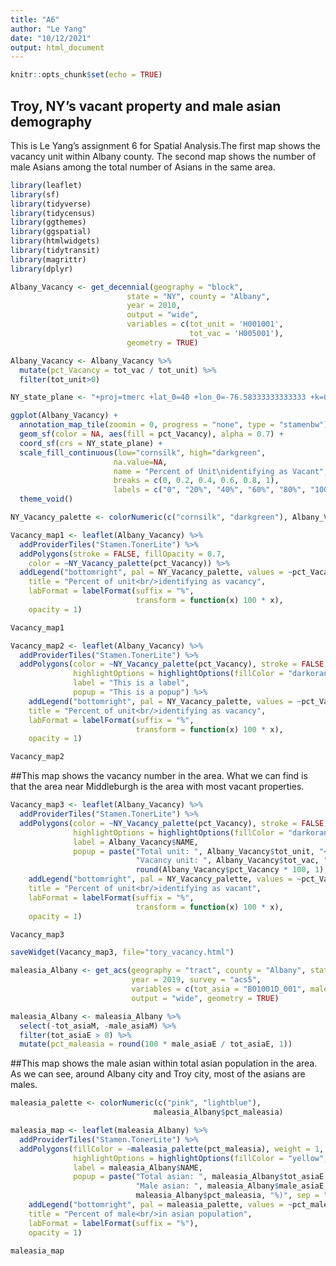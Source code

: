 ```yaml
---
title: "A6"
author: "Le Yang"
date: "10/12/2021"
output: html_document
---
```


```r
knitr::opts_chunk$set(echo = TRUE)
```

## Troy, NY's vacant property and male asian demography

This is Le Yang's assignment 6 for Spatial Analysis.The first map shows the vacancy unit within Albany county. The second map shows the number of male Asians among the total number of Asians in the same area. 

```r
library(leaflet)
library(sf)
library(tidyverse)
library(tidycensus)
library(ggthemes)
library(ggspatial)
library(htmlwidgets)
library(tidytransit)
library(magrittr)
library(dplyr)
```

```r
Albany_Vacancy <- get_decennial(geography = "block",
                          state = "NY", county = "Albany",
                          year = 2010,
                          output = "wide",
                          variables = c(tot_unit = 'H001001',
                                        tot_vac = 'H005001'),
                          geometry = TRUE)
```

```r
Albany_Vacancy <- Albany_Vacancy %>%
  mutate(pct_Vacancy = tot_vac / tot_unit) %>%
  filter(tot_unit>0)
```

```r
NY_state_plane <- "+proj=tmerc +lat_0=40 +lon_0=-76.58333333333333 +k=0.9999375 +x_0=249999.9998983998 +y_0=0 +ellps=GRS80 +datum=NAD83 +to_meter=0.3048006096012192 +no_defs"

ggplot(Albany_Vacancy) +
  annotation_map_tile(zoomin = 0, progress = "none", type = "stamenbw") +
  geom_sf(color = NA, aes(fill = pct_Vacancy), alpha = 0.7) +
  coord_sf(crs = NY_state_plane) +
  scale_fill_continuous(low="cornsilk", high="darkgreen", 
                       na.value=NA,
                       name = "Percent of Unit\nidentifying as Vacant",
                       breaks = c(0, 0.2, 0.4, 0.6, 0.8, 1),
                       labels = c("0", "20%", "40%", "60%", "80%", "100%")) +
  theme_void() 
```

```r
NY_Vacancy_palette <- colorNumeric(c("cornsilk", "darkgreen"), Albany_Vacancy$pct_Vacancy)

Vacancy_map1 <- leaflet(Albany_Vacancy) %>%
  addProviderTiles("Stamen.TonerLite") %>%
  addPolygons(stroke = FALSE, fillOpacity = 0.7,
    color = ~NY_Vacancy_palette(pct_Vacancy)) %>%
  addLegend("bottomright", pal = NY_Vacancy_palette, values = ~pct_Vacancy,
    title = "Percent of unit<br/>identifying as vacancy",
    labFormat = labelFormat(suffix = "%",
                            transform = function(x) 100 * x),
    opacity = 1)

Vacancy_map1
```

```r
Vacancy_map2 <- leaflet(Albany_Vacancy) %>%
  addProviderTiles("Stamen.TonerLite") %>%
  addPolygons(color = ~NY_Vacancy_palette(pct_Vacancy), stroke = FALSE, fillOpacity = 0.7,
              highlightOptions = highlightOptions(fillColor = "darkorange", fillOpacity = 0.9),
              label = "This is a label",
              popup = "This is a popup") %>%
    addLegend("bottomright", pal = NY_Vacancy_palette, values = ~pct_Vacancy,
    title = "Percent of unit<br/>identifying as vacancy",
    labFormat = labelFormat(suffix = "%",
                            transform = function(x) 100 * x),
    opacity = 1)

Vacancy_map2
```

##This map shows the vacancy number in the area. What we can find is that the area near Middleburgh is the area with most vacant properties.
```r
Vacancy_map3 <- leaflet(Albany_Vacancy) %>%
  addProviderTiles("Stamen.TonerLite") %>%
  addPolygons(color = ~NY_Vacancy_palette(pct_Vacancy), stroke = FALSE, fillOpacity = 0.7,
              highlightOptions = highlightOptions(fillColor = "darkorange", fillOpacity = 0.9),
              label = Albany_Vacancy$NAME,
              popup = paste("Total unit: ", Albany_Vacancy$tot_unit, "<br/>",
                            "Vacancy unit: ", Albany_Vacancy$tot_vac, " (", 
                            round(Albany_Vacancy$pct_Vacancy * 100, 1), "%)", sep = "")) %>%
    addLegend("bottomright", pal = NY_Vacancy_palette, values = ~pct_Vacancy,
    title = "Percent of unit<br/>identifying as vacant",
    labFormat = labelFormat(suffix = "%",
                            transform = function(x) 100 * x),
    opacity = 1)

Vacancy_map3
```

```r
saveWidget(Vacancy_map3, file="tory_vacancy.html")
```



```r
maleasia_Albany <- get_acs(geography = "tract", county = "Albany", state = "NY", 
                           year = 2019, survey = "acs5",
                           variables = c(tot_asia = "B01001D_001", male_asia = "B01001D_002"),
                           output = "wide", geometry = TRUE) 
```

```r
maleasia_Albany <- maleasia_Albany %>%
  select(-tot_asiaM, -male_asiaM) %>%
  filter(tot_asiaE > 0) %>%
  mutate(pct_maleasia = round(100 * male_asiaE / tot_asiaE, 1))
```

##This map shows the male asian within total asian population in the area. As we can see, around Albany city and Troy city, most of the asians are males.
```r
maleasia_palette <- colorNumeric(c("pink", "lightblue"),
                                maleasia_Albany$pct_maleasia)

maleasia_map <- leaflet(maleasia_Albany) %>%
  addProviderTiles("Stamen.TonerLite") %>%
  addPolygons(fillColor = ~maleasia_palette(pct_maleasia), weight = 1, color = "gray", fillOpacity = 0.7,
              highlightOptions = highlightOptions(fillColor = "yellow", fillOpacity = 0.9),
              label = maleasia_Albany$NAME,
              popup = paste("Total asian: ", maleasia_Albany$tot_asiaE, "<br/>",
                            "Male asian: ", maleasia_Albany$male_asiaE, " (",
                            maleasia_Albany$pct_maleasia, "%)", sep = "")) %>%
    addLegend("bottomright", pal = maleasia_palette, values = ~pct_maleasia,
    title = "Percent of male<br/>in asian population",
    labFormat = labelFormat(suffix = "%"),
    opacity = 1)

maleasia_map
```

